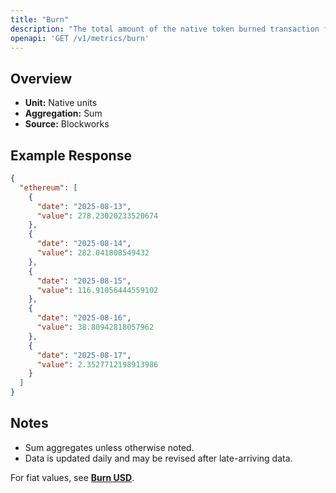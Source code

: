 ```yaml
---
title: "Burn"
description: "The total amount of the native token burned transaction fees."
openapi: 'GET /v1/metrics/burn'
---
```


## Overview

- **Unit:** Native units
- **Aggregation:** Sum
- **Source:** Blockworks

## Example Response

```json
{
  "ethereum": [
    {
      "date": "2025-08-13",
      "value": 278.23020233520674
    },
    {
      "date": "2025-08-14",
      "value": 282.041808549432
    },
    {
      "date": "2025-08-15",
      "value": 116.91056444559102
    },
    {
      "date": "2025-08-16",
      "value": 38.80942818057962
    },
    {
      "date": "2025-08-17",
      "value": 2.3527712198913986
    }
  ]
}
```

## Notes
- Sum aggregates unless otherwise noted.
- Data is updated daily and may be revised after late-arriving data.


<Note>For fiat values, see **[Burn USD](./burn-usd)**.</Note>